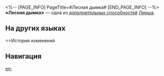 <%-- [PAGE_INFO]
PageTitle=#Лесная дымка#
[END_PAGE_INFO] --%>
{{Навык Инфобокс
|Название         = Лесная дымка
|Изображение      = След Лесная дымка.png
|Персонаж         = Линша
|Тип              = Доп. способность
|Возвышение       = 4
|Длительность     = 
|Описание         = Использование базовой атаки дополнительно восстанавливает 10 ед. энергии.
|Свойство1        = 
|Масштабирование1 = 
}}
'''«Лесная дымка»''' — одна из [[дополнительная способность|дополнительных способностей]] [[Линша]].

==На других языках==
{{На других языках
|en   = Sylvan Smoke
|zhs  = 兰烟
|zht  = 蘭煙
|ja   = {{Rubi|幽香|ゆうこう}}
|ko   = 향연
|es   = Vapores silvestres
|fr   = Brume d'orchidée
|ru   = Лесная дымка
|th   = Sylvan Smoke
|vi   = Hương Khói Cỏ Cây
|de   = Wohlriechende Schwaden
|id   = Sylvan Smoke
|pt   = Fumaça Silvestre
}}

==История изменений
{{История изменений|3.5}}

==Навигация==
{{Навык Навбокс|Линша}}

[[en:]]